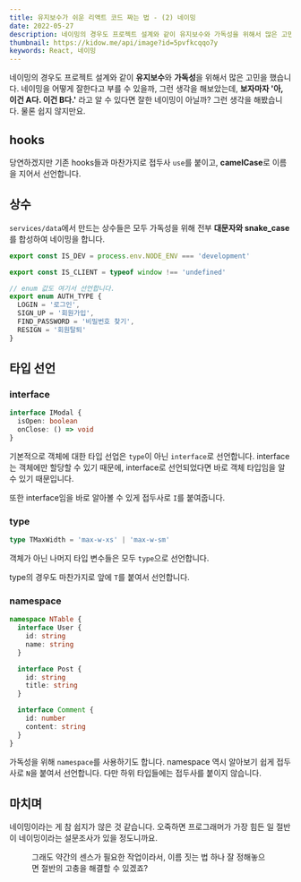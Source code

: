 ```yaml
---
title: 유지보수가 쉬운 리액트 코드 짜는 법 - (2) 네이밍
date: 2022-05-27
description: 네이밍의 경우도 프로젝트 설계와 같이 유지보수와 가독성을 위해서 많은 고민을 했습니다.
thumbnail: https://kidow.me/api/image?id=5pvfkcqqo7y
keywords: React, 네이밍
---
```



<Frontmatter />
<BackTop />

네이밍의 경우도 프로젝트 설계와 같이 **유지보수**와 **가독성**을 위해서 많은 고민을 했습니다. 네이밍을 어떻게 잘한다고 부를 수 있을까, 그런 생각을 해보았는데, **보자마자 '아, 이건 A다. 이건 B다.'** 라고 알 수 있다면 잘한 네이밍이 아닐까? 그런 생각을 해봤습니다. 물론 쉽지 않지만요.

## hooks

당연하겠지만 기존 hooks들과 마찬가지로 접두사 `use`를 붙이고, **camelCase**로 이름을 지어서 선언합니다.

## 상수

`services/data`에서 만드는 상수들은 모두 가독성을 위해 전부 **대문자와 snake_case**를 합성하여 네이밍을 합니다.

```ts filename="services/data/index.ts"
export const IS_DEV = process.env.NODE_ENV === 'development'

export const IS_CLIENT = typeof window !== 'undefined'

// enum 값도 여기서 선언합니다.
export enum AUTH_TYPE {
  LOGIN = '로그인',
  SIGN_UP = '회원가입',
  FIND_PASSWORD = '비밀번호 찾기',
  RESIGN = '회원탈퇴'
}
```

## 타입 선언

### interface

```ts
interface IModal {
  isOpen: boolean
  onClose: () => void
}
```

기본적으로 객체에 대한 타입 선업은 `type`이 아닌 `interface`로 선언합니다. interface는 객체에만 할당할 수 있기 때문에, interface로 선언되었다면 바로 객체 타입임을 알 수 있기 때문입니다.

또한 interface임을 바로 알아볼 수 있게 접두사로 `I`를 붙여줍니다.

### type

```ts
type TMaxWidth = 'max-w-xs' | 'max-w-sm'
```

객체가 아닌 나머지 타입 변수들은 모두 `type`으로 선언합니다.

type의 경우도 마찬가지로 앞에 `T`를 붙여서 선언합니다.

### namespace

```typescript
namespace NTable {
  interface User {
    id: string
    name: string
  }

  interface Post {
    id: string
    title: string
  }

  interface Comment {
    id: number
    content: string
  }
}
```

가독성을 위해 `namespace`를 사용하기도 합니다. namespace 역시 알아보기 쉽게 접두사로 `N`을 붙여서 선언합니다. 다만 하위 타입들에는 접두사를 붙이지 않습니다.

## 마치며

네이밍이라는 게 참 쉽지가 않은 것 같습니다. 오죽하면 프로그래머가 가장 힘든 일 절반이 네이밍이라는 설문조사가 있을 정도니까요.

<Figure caption="네이밍이 절반..." image="/contents/3/quora.jpg" />

그래도 약간의 센스가 필요한 작업이라서, 이름 짓는 법 하나 잘 정해놓으면 절반의 고충을 해결할 수 있겠죠?

<ShareButtons />
<Comment />

